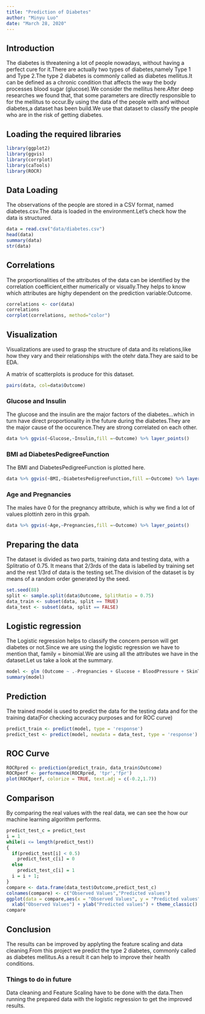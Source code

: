 ```yaml
---
title: "Prediction of Diabetes"
author: "Minyu Luo"
date: "March 28, 2020"
---
```

## Introduction

The diabetes is threatening a lot of people nowadays, without having a perfect cure for it.There are actually two types of diabetes,namely Type 1 and Type 2.The type 2 diabetes is commonly called as diabetes mellitus.It can be defined as a chronic condition that affects the way the body processes blood sugar (glucose).We consider the mellitus here.After deep researches we found that, that some parameters are directly responsible to for the mellitus to occur.By using the data of the people with and without diabetes,a dataset has been build.We use that dataset to classify the people who are in the risk of getting diabetes.

## Loading the required libraries
```r
library(ggplot2)
library(ggvis)
library(corrplot)
library(caTools)
library(ROCR)
```

## Data Loading
The observations of the people are stored in a CSV format, named diabetes.csv.The data is loaded in the environment.Let's check how the data is structured.
```r
data = read.csv("data/diabetes.csv")
head(data)
summary(data)
str(data)
```

## Correlations

The proportionalities of the attributes of the data can be identified by the  correlation coefficient,either numerically or visually.They helps to know which attributes are highy dependent on the prediction variable:Outcome.
```r
correlations <- cor(data)
correlations
corrplot(correlations, method="color")
```

## Visualization
Visualizations are used to grasp the structure of data and its relations,like how they vary and their 
relationships with the otehr data.They are said to be EDA.

A matrix of scatterplots is produce for this dataset.
```r
pairs(data, col=data$Outcome)
```

### Glucose and Insulin

The glucose and the insulin are the major factors of the diabetes...which in turn have direct proportionality in the future during the diabetes.They are the major cause of the occurence.They are strong correlated on each other.
```r
data %>% ggvis(~Glucose,~Insulin,fill =~Outcome) %>% layer_points()
```

### BMI ad DiabetesPedigreeFunction

The BMI and DiabetesPedigreeFunction is plotted here.
```r
data %>% ggvis(~BMI,~DiabetesPedigreeFunction,fill =~Outcome) %>% layer_points()
```

### Age and Pregnancies

The males have 0 for the pregnancy attribute, which is why we find a lot of values plottinh zero in this grpah.
```r
data %>% ggvis(~Age,~Pregnancies,fill =~Outcome) %>% layer_points()
```

## Preparing the data

The dataset is divided as two parts, training data and testing data, with a Splitratio of 0.75. It means that 2/3rds of the data is labelled by training set and the rest 1/3rd of data is the testing set.The division of the dataset is by means of a random order generated by the seed.
```r
set.seed(88)
split <- sample.split(data$Outcome, SplitRatio = 0.75)
data_train <- subset(data, split == TRUE)
data_test <- subset(data, split == FALSE)
```



## Logistic regression

The Logistic regression helps to classify the concern person will get diabetes or not.Since we are using the logistic regression we have to mention that, family = binomial.We are using all the attributes we have in the dataset.Let us take a look at the summary.
```r
model <- glm (Outcome ~ .-Pregnancies + Glucose + BloodPressure + SkinThickness + Insulin + BMI + DiabetesPedigreeFunction + Age, data = data_train, family = binomial)
summary(model)
```

## Prediction

The trained model is used to predict the data for the testing data and for the training data(For checking accuracy purposes and for ROC curve)
```r
predict_train <- predict(model, type = 'response')
predict_test <- predict(model, newdata = data_test, type = 'response')

```

## ROC Curve

```r

ROCRpred <- prediction(predict_train, data_train$Outcome)
ROCRperf <- performance(ROCRpred, 'tpr','fpr')
plot(ROCRperf, colorize = TRUE, text.adj = c(-0.2,1.7))

```

## Comparison

By comparing the real values with the real data, we can see the how our machine learning algorithm performs.
```r
predict_test_c = predict_test
i = 1
while(i <= length(predict_test))
{
  if(predict_test[i] < 0.5)
    predict_test_c[i] = 0
  else
    predict_test_c[i] = 1
  i = i + 1;
}
compare <- data.frame(data_test$Outcome,predict_test_c)
colnames(compare) <- c("Observed Values","Predicted values")
ggplot(data = compare,aes(x = "Observed Values", y = "Predicted values")) + geom_abline() +
  xlab("Observed Values") + ylab("Predicted values") + theme_classic()
compare
```

## Conclusion

The results can be improved by applyting the feature scaling and data cleaning.From this project we predict the type 2 diabetes, commonly called as diabetes mellitus.As a result it can help to improve their health conditions.

### Things to do in future

Data cleaning and Feature Scaling have to be done with the data.Then running the prepared data with the logistic regression to get the improved results.
